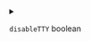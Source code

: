 
<details>
<summary>

`disableTTY`  <span class="config-field-type">boolean</span> 

</summary>

DisableTTY is used to tell DevSpace to not use a TTY connection for attaching

</details>
